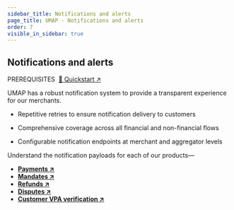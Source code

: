 ```yaml
---
sidebar_title: Notifications and alerts
page_title: UMAP - Notifications and alerts
order: 7
visible_in_sidebar: true
---
```


## Notifications and alerts

<Text size="small" weight="600">
    PREREQUISITES&nbsp;
</Text>
<a href="/payments/umap/quickstart">🌟 Quickstart ↗</a>

<br/>

UMAP has a robust notification system to provide a transparent experience for our merchants.

-   <p>Repetitive retries to ensure notification delivery to customers</p>
-   <p>Comprehensive coverage across all financial and non-financial flows</p>
-   <p>Configurable notification endpoints at merchant and aggregator levels</p>

Understand the notification payloads for each of our products—

- **<a href="/payments/umap/notifications/payments">Payments ↗</a>**
- **<a href="/payments/umap/notifications/mandates">Mandates ↗</a>**
- **<a href="/payments/umap/notifications/refunds">Refunds ↗</a>**
- **<a href="/payments/umap/notifications/disputes">Disputes ↗</a>**
- **<a href="/payments/umap/notifications/customer-vpa-verification">Customer VPA verification ↗</a>**
